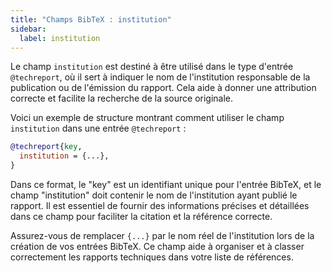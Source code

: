 ```yaml
---
title: "Champs BibTeX : institution"
sidebar:
  label: institution
---
```



Le champ `institution` est destiné à être utilisé dans le type d'entrée `@techreport`, où il sert à indiquer le nom de l'institution responsable de la publication ou de l'émission du rapport. Cela aide à donner une attribution correcte et facilite la recherche de la source originale.

<CiteDrive/>

Voici un exemple de structure montrant comment utiliser le champ `institution` dans une entrée `@techreport` :

```bibtex
@techreport{key,
  institution = {...},
}
```

Dans ce format, le "key" est un identifiant unique pour l'entrée BibTeX, et le champ "institution" doit contenir le nom de l'institution ayant publié le rapport. Il est essentiel de fournir des informations précises et détaillées dans ce champ pour faciliter la citation et la référence correcte.

Assurez-vous de remplacer `{...}` par le nom réel de l'institution lors de la création de vos entrées BibTeX. Ce champ aide à organiser et à classer correctement les rapports techniques dans votre liste de références.